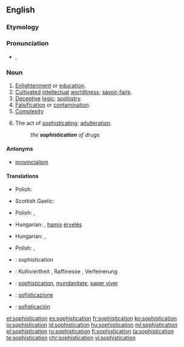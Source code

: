 ==English==

===Etymology===
{{suffix|sophisticate|ion}}

===Pronunciation===
* {{IPA|/səˌfɪs.tɪˈkeɪ.ʃən/}}, {{X-SAMPA|/s@%fIs.tI"keI.S@n/}}

===Noun===
{{en-noun|-}}

# [[enlightenment|Enlightenment]] or [[education]].
# [[cultivated|Cultivated]] [[intellectual]] [[worldliness]]; [[savoir-faire]].
# [[deceptive|Deceptive]] [[logic]]; [[sophistry]].
# [[falsification|Falsification]] or [[contamination]].
# [[complexity|Complexity]]
# {{context|archaic|lang=en}} The act of [[sophisticate|sophisticating]]; [[adulteration]].
#: ''the '''sophistication''' of drugs''
#: {{rfquotek|Boyle}}

====Antonyms====
* {{sense|cultivated intellectual worldliness}} [[provincialism]]

====Translations====
{{trans-top|enlightenment or education}}
* Polish: {{t-|pl|zaawansowanie|n}}
{{trans-mid}}
* Scottish Gaelic: {{t-|gd|ionnsachadh|m}} {{qualifier|education}}
{{trans-bottom}}

{{trans-top|cultivated intellectual worldliness; savoir-faire}}
* Polish: {{t-|pl|obycie|n}}, {{t-|pl|wyrobienie|n}}
{{trans-mid}}
{{trans-bottom}}

{{trans-top|deceptive logic; sophistry}}
* Hungarian: {{t-|hu|álokoskodás}}, [[hamis]] [[érvelés]]
{{trans-mid}}
{{trans-bottom}}

{{trans-top|falsification or contamination}}
* Hungarian: {{t-|hu|meghamisítás}}, {{t-|hu|elferdítés}}
{{trans-mid}}
{{trans-bottom}}

{{trans-top|complexity}}
* Polish: {{t+|pl|finezja|f}}, {{t-|pl|wyrafinowanie|n}}
{{trans-mid}}
{{trans-bottom}}

{{checktrans-top}}
* {{ttbc|fr}}: sophistication {{f}}
* {{ttbc|de}}: Kultiviertheit {{f}}, Raffinesse {{f}}, Verfeinerung {{f}}
* {{ttbc|ia}}: [[sophistication]], [[mundanitate]], [[saper viver]]
* {{ttbc|it}}: [[sofisticazione]]
{{trans-mid}}
* {{ttbc|es}}: [[sofisticación]]
{{trans-bottom}}

[[et:sophistication]]
[[es:sophistication]]
[[fr:sophistication]]
[[ko:sophistication]]
[[io:sophistication]]
[[id:sophistication]]
[[hu:sophistication]]
[[ml:sophistication]]
[[pl:sophistication]]
[[ru:sophistication]]
[[fi:sophistication]]
[[ta:sophistication]]
[[te:sophistication]]
[[chr:sophistication]]
[[vi:sophistication]]